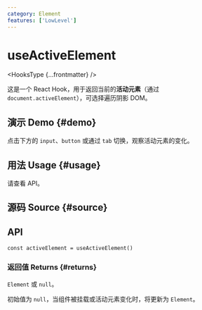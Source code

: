 ```yaml
---
category: Element
features: ['LowLevel']
---
```


# useActiveElement


<HooksType {...frontmatter} />

这是一个 React Hook，用于返回当前的**活动元素**（通过 `document.activeElement`），可选择遍历阴影 DOM。

## 演示 Demo \{#demo}

点击下方的 `input`、`button` 或通过 `tab` 切换，观察活动元素的变化。


<App />

## 用法 Usage \{#usage}

请查看 API。

## 源码 Source \{#source}


<Source />

## API

```tsx
const activeElement = useActiveElement()
```

### 返回值 Returns \{#returns}

`Element` 或 `null`。

初始值为 `null`，当组件被挂载或活动元素变化时，将更新为 `Element`。
